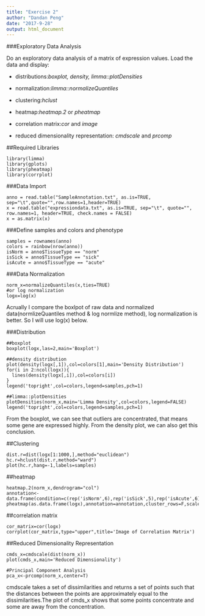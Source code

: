 ```yaml
---
title: "Exercise 2"
author: "Dandan Peng"
date: "2017-9-28"
output: html_document
---
```


###Exploratory Data Analysis

Do an exploratory data analysis of a matrix of expression values. Load the data and display:

- distributions:*boxplot, density, limma::plotDensities*

- normalization:*limma::normalizeQuantiles*

- clustering:*hclust*

- heatmap:*heatmap.2* or *pheatmap*

- correlation matrix:*cor* and *image*

- reduced dimensionality representation: *cmdscale* and *prcomp*

##Required Libraries
```{}
library(limma)
library(gplots)
library(pheatmap)
library(corrplot)
```

###Data Import

```{}
anno = read.table("SampleAnnotation.txt", as.is=TRUE, sep="\t",quote="",row.names=1,header=TRUE)
x = read.table("expressiondata.txt", as.is=TRUE, sep="\t", quote="", row.names=1, header=TRUE, check.names = FALSE)
x = as.matrix(x)
```

###Define samples and colors and phenotype 
```{}
samples = rownames(anno)
colors = rainbow(nrow(anno))
isNorm = anno$TissueType == "norm"
isSick = anno$TissueType == "sick"
isAcute = anno$TissueType == "acute"
```

###Data Normalization 
```{}
norm_x=normalizeQuantiles(x,ties=TRUE)
#or log normalization
logx=log(x)
```
Acrually I compare the boxlpot of raw data and normalized data(normlizeQuantiles method & log normlize method), log normalization is better. So I will use log(x) below.

###Distribution
```{}
##boxplot
boxplot(logx,las=2,main='Boxplot') 

##density distribution
plot(density(logx[,1]),col=colors[1],main='Density Distribution')
for(i in 2:ncol(logx)){
  lines(density(logx[,i]),col=colors[i])
}
legend('topright',col=colors,legend=samples,pch=1)

##limma::plotDensities
plotDensities(norm_x,main='Limma Density',col=colors,legend=FALSE)
legend('topright',col=colors,legend=samples,pch=1)
```
From the boxplot, we can see that outliers are concentrated, that means some gene are expressed highly.
From the density plot, we can also get this conclusion. 

##Clustering
```{}
dist.r=dist(logx[1:1000,],method="euclidean")
hc.r=hclust(dist.r,method="ward")
plot(hc.r,hang=-1,labels=samples)
```

##heatmap
```{}
heatmap.2(norm_x,dendrogram="col")
annotation<-data.frame(condition=c(rep('isNorm',6),rep('isSick',5),rep('isAcute',6)))
pheatmap(as.data.frame(logx),annotation=annotation,cluster_rows=F,scale='column')

```

##correlation matrix
```{}
cor_matrix=cor(logx)
corrplot(cor_matrix,type="upper",title='Image of Correlation Matrix')
```

##Reduced Dimensionality Representation
```{}
cmds_x=cmdscale(dist(norm_x))
plot(cmds_x,main='Reduced Dimensionality')

#Principal Component Analysis
pca_x<-prcomp(norm_x,center=T)
```
cmdscale takes a set of dissimilarities and returns a set of points such that the distances between the points are approximately equal to the dissimilarities.The plot of cmds_x shows that some points concentrate and some are away from the concentration.

